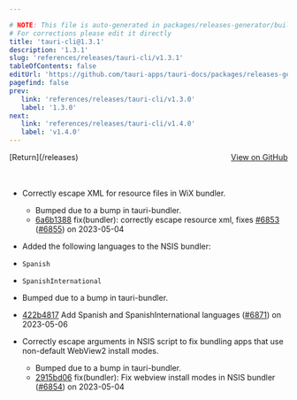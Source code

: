 ```yaml
---

# NOTE: This file is auto-generated in packages/releases-generator/build.ts
# For corrections please edit it directly
title: 'tauri-cli@1.3.1'
description: '1.3.1'
slug: 'references/releases/tauri-cli/v1.3.1'
tableOfContents: false
editUrl: 'https://github.com/tauri-apps/tauri-docs/packages/releases-generator/build.ts'
pagefind: false
prev:
   link: 'references/releases/tauri-cli/v1.3.0'
   label: '1.3.0'
next:
   link: 'references/releases/tauri-cli/v1.4.0'
   label: 'v1.4.0'
---
```


<div style="margin-bottom:3rem; display: flex; justify-content: space-between; align-items: center"><span>[Return](/releases)</span><span><a href="https://github.com/tauri-apps/tauri/releases/tag/tauri-cli-v1.3.1">View on GitHub</a></span></div>

- Correctly escape XML for resource files in WiX bundler.
  - Bumped due to a bump in tauri-bundler.
  - [6a6b1388](https://www.github.com/tauri-apps/tauri/commit/6a6b1388ea5787aea4c0e0b0701a4772087bbc0f) fix(bundler): correctly escape resource xml, fixes [#6853](https://www.github.com/tauri-apps/tauri/pull/6853) ([#6855](https://www.github.com/tauri-apps/tauri/pull/6855)) on 2023-05-04

- Added the following languages to the NSIS bundler:

- `Spanish`

- `SpanishInternational`

- Bumped due to a bump in tauri-bundler.

- [422b4817](https://www.github.com/tauri-apps/tauri/commit/422b48179856504e980a156500afa8e22c44d357) Add Spanish and SpanishInternational languages ([#6871](https://www.github.com/tauri-apps/tauri/pull/6871)) on 2023-05-06

- Correctly escape arguments in NSIS script to fix bundling apps that use non-default WebView2 install modes.
  - Bumped due to a bump in tauri-bundler.
  - [2915bd06](https://www.github.com/tauri-apps/tauri/commit/2915bd068ed40dc01a363b69212c6b6f2d3ec01e) fix(bundler): Fix webview install modes in NSIS bundler ([#6854](https://www.github.com/tauri-apps/tauri/pull/6854)) on 2023-05-04

